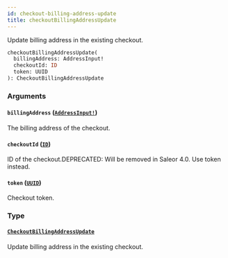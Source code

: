 ```yaml
---
id: checkout-billing-address-update
title: checkoutBillingAddressUpdate
---
```


Update billing address in the existing checkout.

```graphql
checkoutBillingAddressUpdate(
  billingAddress: AddressInput!
  checkoutId: ID
  token: UUID
): CheckoutBillingAddressUpdate

```

### Arguments

#### `billingAddress` ([`AddressInput!`](../../../developer/api-reference/inputs/address-input))

The billing address of the checkout.

#### `checkoutId` ([`ID`](../../../developer/api-reference/scalars/id))

ID of the checkout.DEPRECATED: Will be removed in Saleor 4.0. Use token instead.

#### `token` ([`UUID`](../../../developer/api-reference/scalars/uuid))

Checkout token.

### Type

#### [`CheckoutBillingAddressUpdate`](../../../developer/api-reference/objects/checkout-billing-address-update)

Update billing address in the existing checkout.

